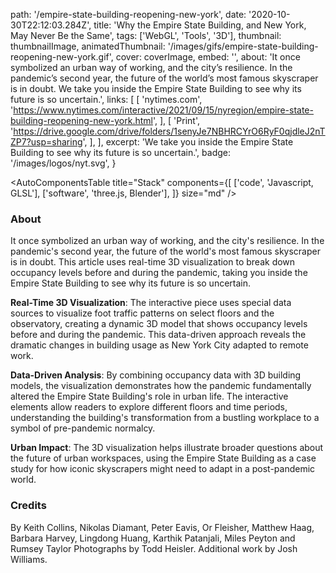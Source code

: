 

  path: '/empire-state-building-reopening-new-york',
  date: '2020-10-30T22:12:03.284Z',
  title: 'Why the Empire State Building, and New York, May Never Be the Same',
  tags: ['WebGL', 'Tools', '3D'],
  thumbnail: thumbnailImage,
  animatedThumbnail:
    '/images/gifs/empire-state-building-reopening-new-york.gif',
  cover: coverImage,
  embed: '',
  about:
    'It once symbolized an urban way of working, and the city’s resilience. In the pandemic’s second year, the future of the world’s most famous skyscraper is in doubt. We take you inside the Empire State Building to see why its future is so uncertain.',
  links: [
    [
      'nytimes.com',
      'https://www.nytimes.com/interactive/2021/09/15/nyregion/empire-state-building-reopening-new-york.html',
    ],
    [
      'Print',
      'https://drive.google.com/drive/folders/1senyJe7NBHRCYrO6RyF0qjdleJ2nTZP7?usp=sharing',
    ],
  ],
  excerpt:
    'We take you inside the Empire State Building to see why its future is so uncertain.',
  badge: '/images/logos/nyt.svg',
}

<AutoComponentsTable
  title="Stack"
  components={[
    ['code', 'Javascript, GLSL'],
    ['software', 'three.js, Blender'],
  ]}
  size="md"
/>

### About

It once symbolized an urban way of working, and the city's resilience. In the pandemic's second year, the future of the world's most famous skyscraper is in doubt. This article uses real-time 3D visualization to break down occupancy levels before and during the pandemic, taking you inside the Empire State Building to see why its future is so uncertain.

**Real-Time 3D Visualization**: The interactive piece uses special data sources to visualize foot traffic patterns on select floors and the observatory, creating a dynamic 3D model that shows occupancy levels before and during the pandemic. This data-driven approach reveals the dramatic changes in building usage as New York City adapted to remote work.

**Data-Driven Analysis**: By combining occupancy data with 3D building models, the visualization demonstrates how the pandemic fundamentally altered the Empire State Building's role in urban life. The interactive elements allow readers to explore different floors and time periods, understanding the building's transformation from a bustling workplace to a symbol of pre-pandemic normalcy.

**Urban Impact**: The 3D visualization helps illustrate broader questions about the future of urban workspaces, using the Empire State Building as a case study for how iconic skyscrapers might need to adapt in a post-pandemic world.

### Credits

By Keith Collins, Nikolas Diamant, Peter Eavis, Or Fleisher, Matthew Haag, Barbara Harvey, Lingdong Huang, Karthik Patanjali, Miles Peyton and Rumsey Taylor
Photographs by Todd Heisler.
Additional work by Josh Williams.
